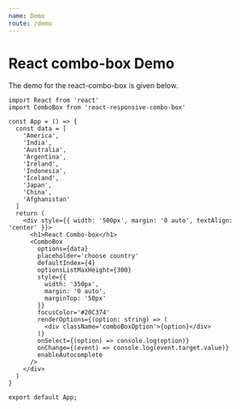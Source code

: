 ```yaml
---
name: Demo
route: /demo
---
```


# React combo-box Demo

The demo for the react-combo-box is given below.

```
import React from 'react'
import ComboBox from 'react-responsive-combo-box'

const App = () => {
  const data = [
    'America',
    'India',
    'Australia',
    'Argentina',
    'Ireland',
    'Indonesia',
    'Iceland',
    'Japan',
    'China',
    'Afghanistan'
  ]
  return (
    <div style={{ width: '500px', margin: '0 auto', textAlign: 'center' }}>
      <h1>React Combo-box</h1>
      <ComboBox
        options={data}
        placeholder='choose country'
        defaultIndex={4}
        optionsListMaxHeight={300}
        style={{
          width: '350px',
          margin: '0 auto',
          marginTop: '50px'
        }}
        focusColor='#20C374'
        renderOptions={(option: string) => (
          <div className='comboBoxOption'>{option}</div>
        )}
        onSelect={(option) => console.log(option)}
        onChange={(event) => console.log(event.target.value)}
        enableAutocomplete
      />
    </div>
  )
}

export default App;
```
